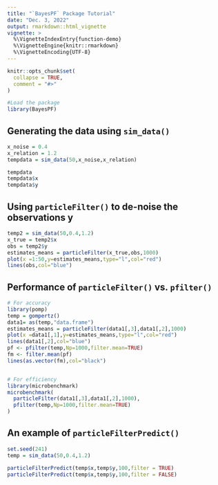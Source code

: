 ```yaml
---
title: "`BayesPF` Package Tutorial"
date: "Dec. 3, 2022"
output: rmarkdown::html_vignette
vignette: >
  %\VignetteIndexEntry{function-demo}
  %\VignetteEngine{knitr::rmarkdown}
  %\VignetteEncoding{UTF-8}
---
```


```r
knitr::opts_chunk$set(
  collapse = TRUE,
  comment = "#>"
)
```

```r
#Load the package
library(BayesPF)
```

## Generating the data using `sim_data()`
```r
x_noise = 0.4
x_relation = 1.2
tempdata = sim_data(50,x_noise,x_relation)

tempdata
tempdata$x
tempdata$y
```

## Using `particleFilter()` to de-noise the observations y
```r
temp2 = sim_data(50,0.4,1.2)
x_true = temp2$x
obs = temp2$y
estimates_means = particleFilter(x_true,obs,1000)
plot(x =1:50,y=estimates_means,type="l",col="red")
lines(obs,col="blue")
```


## Performance of `particleFilter()` vs. `pfilter()`
```r
# For accuracy
library(pomp)
temp = gompertz()
data1= as(temp,"data.frame")
estimates_means = particleFilter(data1[,3],data1[,2],1000)
plot(x =data1[,1],y=estimates_means,type="l",col="red")
lines(data1[,2],col="blue")
pf <- pfilter(temp,Np=1000,filter.mean=TRUE)
fm <- filter.mean(pf)
lines(as.vector(fm),col="black")


# For efficiency
library(microbenchmark)
microbenchmark(
  particleFilter(data1[,3],data1[,2],1000),
  pfilter(temp,Np=1000,filter.mean=TRUE)
)
```

## An example of `particleFilterPredict()`
```r
set.seed(241)
temp = sim_data(50,0.4,1.2)

particleFilterPredict(temp$x,temp$y,100,filter = TRUE)
particleFilterPredict(temp$x,temp$y,100,filter = FALSE)

```

